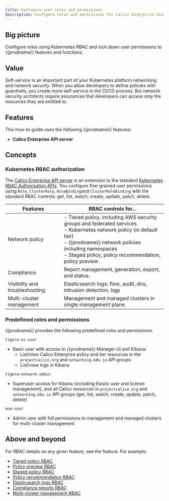 ```yaml
---
title: Configure user roles and permissions
description: Configure roles and permissions for Calico Enterprise features and functions.
---
```


## Big picture

Configure roles using Kubernetes RBAC and lock down user permissions to {{prodname}} features and functions.

## Value

Self-service is an important part of your Kubernetes platform networking and network security. When you allow developers to define policies with guardrails, you create more self-service in the CI/CD process. But network security architects require assurances that developers can access only the resources they are entitled to. 

## Features

This how-to guide uses the following {{prodname}} features:

- **Calico Enterprise API server**

## Concepts

### Kubernetes RBAC authorization

The [Calico Enterprise API server](../../reference/installation/api.mdx#operator.tigera.io/v1.APIServer) is an extension to the standard [Kubernetes RBAC Authorization APIs](https://kubernetes.io/docs/reference/access-authn-authz/rbac/). You configure fine-grained user permissions using `Role`, `ClusterRole`, `RoleBinding`and `ClusterRoleBinding` with the standard RBAC controls: get, list, watch, create, update, patch, delete. 

| Features                       | RBAC controls for...                                         |
| ------------------------------ | ------------------------------------------------------------ |
| Network policy                 | - Tiered policy, including AWS security groups and federated services.<br />- Kubernetes network policy (in default tier)<br />- {{prodname}} network policies including namespaces<br />- Staged policy, policy recommendation, policy preview |
| Compliance                     | Report management, generation, export, and status.           |
| Visibility and troubleshooting | Elasticsearch logs: flow, audit, dns, intrusion detection, bgp |
| Multi-cluster management       | Management and managed clusters in single management plane.  |


### Predefined roles and permissions

{{prodname}} provides the following predefined roles and permissions:

`tigera-ui-user`
- Basic user with access to {{prodname}} Manager UI and Kibana:
  - List/view Calico Enterprise policy and tier resources in the `projectcalico.org` and `networking.k8s.io` API groups
  - List/view logs in Kibana

`tigera-network-admin`
- Superuser access for Kibana (including Elastic user and license management), and all Calico resources in `projectcalico.org` and `networking.k8s.io` API groups (get, list, watch, create, update, patch, delete) 

`mcm-user`
- Admin user with full permissions to management and managed clusters for multi-cluster management

## Above and beyond

For RBAC details on any given feature, see the feature. For example:

- [Tiered policy RBAC](../../security/policy-tiers/rbac-tiered-policies.mdx)
- [Policy preview RBAC](../../security/policy-impact-preview.mdx)
- [Staged policy RBAC](../../security/policy-lifecycle/staged-network-policies.mdx) 
- [Policy recommendation RBAC](/security/generate-policy-recommendation)
- [Elasticsearch logs RBAC](../../visibility/elastic/rbac-elasticsearch.mdx) 
- [Compliance reports RBAC](../../compliance/overview.mdx)
- [Multi-cluster management RBAC](../../multicluster/create-a-management-cluster.mdx)
